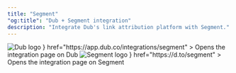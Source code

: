 ```yaml
---
title: "Segment"
"og:title": "Dub + Segment integration"
description: "Integrate Dub's link attribution platform with Segment."
---
```


<CardGroup cols={2}>
  <Card
    title="View on Dub"
    icon={
      <div className="h-8 w-8">
        <img
          src="https://assets.dub.co/logo.png"
          alt="Dub logo"
          className="h-full w-full"
        />
      </div>
    }
    href="https://app.dub.co/integrations/segment"
  >
    Opens the integration page on Dub
  </Card>
  <Card
    title="View on Segment"
    icon={
      <div className="h-8 w-8">
        <img
          src="https://dubassets.com/integrations/int_zGnSElTzimbz20OWnXerPoKv_Noy3Xhk"
          alt="Segment logo"
          className="h-full w-full rounded-full"
        />
      </div>
    }
    href="https://d.to/segment"
  >
    Opens the integration page on Segment
  </Card>
</CardGroup>
